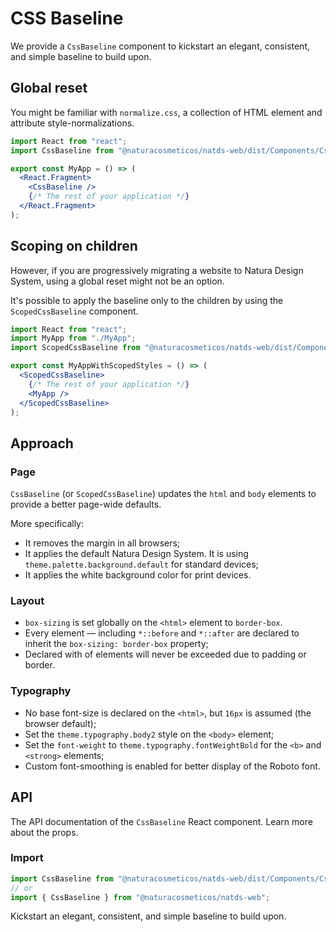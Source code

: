 # CSS Baseline

We provide a `CssBaseline` component to kickstart an elegant, consistent, and simple baseline to build upon.

## Global reset

You might be familiar with `normalize.css`, a collection of HTML element and attribute style-normalizations.

```jsx
import React from "react";
import CssBaseline from "@naturacosmeticos/natds-web/dist/Components/CssBaseline";

export const MyApp = () => (
  <React.Fragment>
    <CssBaseline />
    {/* The rest of your application */}
  </React.Fragment>
);
```

## Scoping on children

However, if you are progressively migrating a website to Natura Design System, using a global reset might not be an option.

It's possible to apply the baseline only to the children by using the `ScopedCssBaseline` component.

```jsx
import React from "react";
import MyApp from "./MyApp";
import ScopedCssBaseline from "@naturacosmeticos/natds-web/dist/Components/ScopedCssBaseline";

export const MyAppWithScopedStyles = () => (
  <ScopedCssBaseline>
    {/* The rest of your application */}
    <MyApp />
  </ScopedCssBaseline>
);
```

## Approach

### Page

`CssBaseline` (or `ScopedCssBaseline`) updates the `html` and `body` elements to provide a better page-wide defaults.

More specifically:

- It removes the margin in all browsers;
- It applies the default Natura Design System. It is using `theme.palette.background.default` for standard devices;
- It applies the white background color for print devices.

### Layout

- `box-sizing` is set globally on the `<html>` element to `border-box`.
- Every element — including `*::before` and `*::after` are declared to inherit the `box-sizing: border-box` property;
- Declared with of elements will never be exceeded due to padding or border.

### Typography

- No base font-size is declared on the `<html>`, but `16px` is assumed (the browser default);
- Set the `theme.typography.body2` style on the `<body>` element;
- Set the `font-weight` to `theme.typography.fontWeightBold` for the `<b>` and `<strong>` elements;
- Custom font-smoothing is enabled for better display of the Roboto font.

## API

The API documentation of the `CssBaseline` React component. Learn more about the props.

### Import

```jsx
import CssBaseline from "@naturacosmeticos/natds-web/dist/Components/CssBaseline";
// or
import { CssBaseline } from "@naturacosmeticos/natds-web";
```

Kickstart an elegant, consistent, and simple baseline to build upon.
